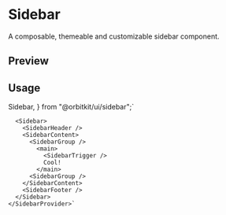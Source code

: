 

<Meta of={SidebarStories} />

<RadixPrimitiveDocsButton name='sidebar' />

# Sidebar

A composable, themeable and customizable sidebar component.

## Preview

<Canvas of={SidebarStories.Single} />

<Controls />

## Usage

  Sidebar,
} from "@orbitkit/ui/sidebar";`

      <Sidebar>
        <SidebarHeader />
        <SidebarContent>
          <SidebarGroup />
            <main>
              <SidebarTrigger />
              Cool!
            </main>
          <SidebarGroup />
        </SidebarContent>
        <SidebarFooter />
      </Sidebar>
    </SidebarProvider>`

<Source code={importCode} language='ts' dark />
